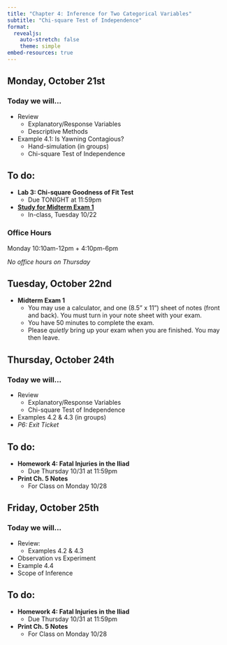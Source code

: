 ```yaml
---
title: "Chapter 4: Inference for Two Categorical Variables"
subtitle: "Chi-square Test of Independence"
format: 
  revealjs:
    auto-stretch: false
    theme: simple
embed-resources: true
---
```


## Monday, October 21st
### Today we will...

+ Review
  + Explanatory/Response Variables
  + Descriptive Methods
+ Example 4.1: Is Yawning Contagious?
  + Hand-simulation (in groups)
  + Chi-square Test of Independence

## To do:

+ **Lab 3: Chi-square Goodness of Fit Test**
  + Due TONIGHT at 11:59pm
+ [**Study for Midterm Exam 1**](https://earobinson95.github.io/stat218-calpoly/05-exams/midterm1-review-guide.html)
  + In-class, Tuesday 10/22

::: callout-caution
### Office Hours

Monday 10:10am-12pm + 4:10pm-6pm

*No office hours on Thursday*

:::

## Tuesday, October 22nd

+ **Midterm Exam 1**
  + You may use a calculator, and one (8.5" x 11") sheet of notes (front and back). You must turn in your note sheet with your exam.
  + You have 50 minutes to complete the exam.
  + Please *quietly* bring up your exam when you are finished. You may then leave.

## Thursday, October 24th
### Today we will...

+ Review
  + Explanatory/Response Variables
  + Chi-square Test of Independence
+ Examples 4.2 & 4.3 (in groups)
+ *P6: Exit Ticket*

## To do:
  
+ **Homework 4: Fatal Injuries in the Iliad**
  + Due Thursday 10/31 at 11:59pm
+ **Print Ch. 5 Notes**
  + For Class on Monday 10/28
  
## Friday, October 25th
### Today we will...

+ Review:
  + Examples 4.2 & 4.3
+ Observation vs Experiment
+ Example 4.4
+ Scope of Inference

## To do:

+ **Homework 4: Fatal Injuries in the Iliad**
  + Due Thursday 10/31 at 11:59pm
+ **Print Ch. 5 Notes**
  + For Class on Monday 10/28

